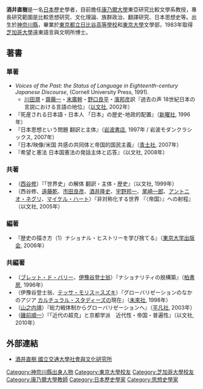 {{refimprove|time=2016-11-07T07:21:33+00:00}}
'''酒井直樹'''{{BD|1946年|}}是一名[[日本|日本]]歷史學者，目前擔任[[康乃爾大學|康乃爾大學]]東亞研究比較文學系教授，專長研究範圍是比較思想研究、文化理論、族群政治、翻譯研究、日本思想史等。出生於[[神奈川縣|神奈川縣]]，畢業於[[東京都立日比谷高等學校|東京都立日比谷高等學校]]和[[東京大學|東京大學]]文學部，1983年取得[[芝加哥大學|芝加哥大學]]遠東語言與文明所博士。
== 著書 ==
=== 單著 ===
*''Voices of the Past: the Status of Language in Eighteenth-century Japanese Discourse'', (Cornell University Press, 1991).
**[[川田潤|川田潤]]・[[齋藤一|齋藤一]]・[[末廣幹|末廣幹]]・[[野口良平|野口良平]]・[[濱邦彦|濱邦彦]]訳『過去の声 18世紀日本の言説における言語の地位』（[[以文社|以文社]], 2002年）
*『死産される日本語・日本人 「日本」の歴史-地政的配置』（[[新曜社|新曜社]], 1996年）
*『日本思想という問題 翻訳と主体』（[[岩波書店|岩波書店]], 1997年 / 岩波モダンクラシックス, 2007年）
*『日本/映像/米国 共感の共同体と帝国的国民主義』（[[青土社|青土社]], 2007年）
*『希望と憲法 日本国憲法の発話主体と応答』（以文社, 2008年）

=== 共著 ===
*（[[西谷修|西谷修]]）『「世界史」の解体 翻訳・主体・歴史』（以文社, 1999年）
*（西谷修、[[遠藤乾|遠藤乾]]、[[市田良彦|市田良彦]]、[[酒井隆史|酒井隆史]]、[[宇野邦一|宇野邦一]]、[[尾崎一郎|尾崎一郎]]、[[アントニオ・ネグリ|アントニオ・ネグリ]]、[[マイケル・ハート|マイケル・ハート]]）『非対称化する世界 『〈帝国〉』への射程』（以文社, 2005年）

=== 編著 ===
*『歴史の描き方（1）ナショナル・ヒストリーを学び捨てる』（[[東京大学出版会|東京大学出版会]], 2006年）

=== 共編著 ===
*（[[ブレット・ド・バリー|ブレット・ド・バリー]]、[[伊豫谷登士翁|伊豫谷登士翁]]）『ナショナリティの脱構築』（[[柏書房|柏書房]], 1996年）
*（伊豫谷登士翁、[[テッサ・モリス＝スズキ|テッサ・モリス＝スズキ]]）『グローバリゼーションのなかのアジア [[カルチュラル・スタディーズ|カルチュラル・スタディーズ]]の現在』（[[未來社|未來社]], 1998年） 
*（[[山之内靖|山之内靖]]）『総力戦体制からグローバリゼーションへ』（[[平凡社|平凡社]], 2003年）
*（[[磯前順一|磯前順一]]）『「近代の超克」と京都学派　近代性・帝国・普遍性』（以文社, 2010年）
==外部連結==
*[http://www.srcs.nctu.edu.tw/srcs/teachers_cv_15.htm 酒井直樹 國立交通大學社會與文化研究所] {{Wayback|url=http://www.srcs.nctu.edu.tw/srcs/teachers_cv_15.htm |date=20200130123240 }}
{{DEFAULTSORT:Sakai}}
[[Category:神奈川縣出身人物|Category:神奈川縣出身人物]]
[[Category:東京大學校友|Category:東京大學校友]]
[[Category:芝加哥大學校友|Category:芝加哥大學校友]]
[[Category:康乃爾大學教師|Category:康乃爾大學教師]]
[[Category:日本歷史學家|Category:日本歷史學家]]
[[Category:思想史學家|Category:思想史學家]]